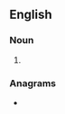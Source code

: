 ==English==

===Noun===
{{head|en|noun plural form}}

# {{plural of|naik|lang=en}}

===Anagrams===
* {{anagrams|en|Akins|Askin|Inkas|ask in|askin'|kains|kinas|skain}}